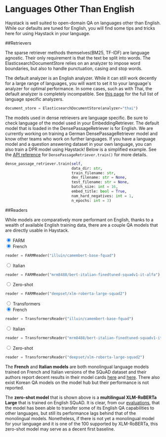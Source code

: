 <!---
title: "Languages Other Than English"
metaTitle: "Languages Other Than English"
metaDescription: ""
slug: "/docs/languages"
date: "2020-11-05"
id: "languagesmd"
--->

# Languages Other Than English

Haystack is well suited to open-domain QA on languages other than English.
While our defaults are tuned for English,
you will find some tips and tricks here for using Haystack in your language.

##Retrievers

The sparse retriever methods themselves(BM25, TF-IDF) are language agnostic.
Their only requirement is that the text be split into words.
The ElasticsearchDocumentStore relies on an analyzer to impose word boundaries,
but also to handle punctuation, casing and stop words.

The default analyzer is an English analyzer.
While it can still work decently for a large range of languages,
you will want to set it to your language's analyzer for optimal performance.
In some cases, such as with Thai, the default analyzer is completely incompatible.
See [this page](https://www.elastic.co/guide/en/elasticsearch/reference/current/analysis-lang-analyzer.html)
for the full list of language specific analyzers.

```python
document_store = ElasticsearchDocumentStore(analyzer="thai")
```

The models used in dense retrievers are language specific.
Be sure to check language of the model used in your EmbeddingRetriever.
The default model that is loaded in the DensePassageRetriever is for English.
We are currently working on training a German DensePassageRetriever model and know other teams who work on further languages.
If you have a language model and a question answering dataset in your own language, you can also train a DPR model using Haystack!
Below is a simplified example.
See the [API reference](/docs/latest/apiretrievermd#train) for `DensePassageRetriever.train()` for more details.

```python
dense_passage_retriever.train(self,
                              data_dir: str,
                              train_filename: str,
                              dev_filename: str = None,
                              test_filename: str = None,
                              batch_size: int = 16,
                              embed_title: bool = True,
                              num_hard_negatives: int = 1,
                              n_epochs: int = 3)
```

##Readers

While models are comparatively more performant on English,
thanks to a wealth of available English training data,
there are a couple QA models that are directly usable in Haystack.

<div class="tabs tabsreaderlanguage">

<div class="tab">
<input type="radio" id="tab-4-1" name="tab-group-4" checked />
<label class="labelouter" for="tab-4-1">FARM</label>
<div class="tabcontent">

<div class="tabs innertabslanguage">

<div class="tabinner">
<input type="radio" id="tab-5-1" name="tab-group-5" checked />
<label class="labelinner" for="tab-5-1">French</label>
<div class="tabcontentinner">

```python
reader = FARMReader("illuin/camembert-base-fquad")
```

</div>
</div>

<div class="tabinner">
<input type="radio" id="tab-5-2" name="tab-group-5" />
<label class="labelinner" for="tab-5-2">Italian</label>
<div class="tabcontentinner">

```python
reader = FARMReader("mrm8488/bert-italian-finedtuned-squadv1-it-alfa")
```

</div>
</div>

<div class="tabinner">
<input type="radio" id="tab-5-3" name="tab-group-5" />
<label class="labelinner" for="tab-5-3">Zero-shot</label>
<div class="tabcontentinner">

```python
reader = FARMReader("deepset/xlm-roberta-large-squad2")
```

</div>
</div>

</div>

</div> 
</div>

<div class="tab">
<input type="radio" id="tab-4-2" name="tab-group-4" />
<label class="labelouter" for="tab-4-2">Transformers</label>
<div class="tabcontent">

<div class="tabs innertabslanguage">

<div class="tabinner2">
<input type="radio" id="tab-6-1" name="tab-group-6" checked />
<label class="labelinner" for="tab-6-1">French</label>
<div class="tabcontentinner">

```python
reader = TransformersReader("illuin/camembert-base-fquad")
```

</div>
</div>

<div class="tabinner2">
<input type="radio" id="tab-6-2" name="tab-group-6" />
<label class="labelinner" for="tab-6-2">Italian</label>
<div class="tabcontentinner">

```python
reader = TransformersReader("mrm8488/bert-italian-finedtuned-squadv1-it-alfa")
```

</div>
</div>

<div class="tabinner2">
<input type="radio" id="tab-6-3" name="tab-group-6" />
<label class="labelinner" for="tab-6-3">Zero-shot</label>
<div class="tabcontentinner">

```python
reader = TransformersReader("deepset/xlm-roberta-large-squad2")
```

</div>
</div>

</div>

</div> 
</div>

</div>

The **French** and **Italian models** are both monolingual language models trained on French and Italian versions of the SQuAD dataset
and their authors report decent results in their model cards
[here](https://huggingface.co/illuin/camembert-base-fquad) and [here](https://huggingface.co/mrm8488/bert-italian-finedtuned-squadv1-it-alfa).
There also exist Korean QA models on the model hub but their performance is not reported.

The **zero-shot model** that is shown above is a **multilingual XLM-RoBERTa Large** that is trained on English SQuAD.
It is clear, from our [evaluations](https://huggingface.co/deepset/xlm-roberta-large-squad2#model_card),
that the model has been able to transfer some of its English QA capabilities to other languages,
but still its performance lags behind that of the monolingual models.
Nonetheless, if there is not yet a monolingual model for your language and it is one of the 100 supported by XLM-RoBERTa,
this zero-shot model may serve as a decent first baseline.

[//]: # "Add link to Reader training, create section in reader.md on training Reader"
